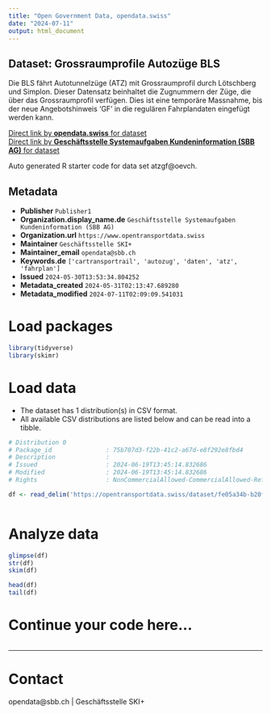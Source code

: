 ```yaml
---
title: "Open Government Data, opendata.swiss"
date: "2024-07-11"
output: html_document
---
```


## Dataset: Grossraumprofile Autozüge BLS

Die BLS fährt Autotunnelzüge (ATZ) mit Grossraumprofil durch Lötschberg und Simplon. Dieser Datensatz beinhaltet die Zugnummern der Züge, die über das Grossraumprofil verfügen. Dies ist eine temporäre Massnahme, bis der neue Angebotshinweis 'GF' in die regulären Fahrplandaten eingefügt werden kann.

[Direct link by **opendata.swiss** for dataset](https://opendata.swiss/de/dataset/grossraumprofile-autozuge-bls)<br>
[Direct link by **Geschäftsstelle Systemaufgaben Kundeninformation (SBB AG)** for dataset](https://opentransportdata.swiss/dataset/atzgf)

Auto generated R starter code for data set atzgf@oevch.

## Metadata

- **Publisher** `Publisher1`
- **Organization.display_name.de** `Geschäftsstelle Systemaufgaben Kundeninformation (SBB AG)`
- **Organization.url** `https://www.opentransportdata.swiss`
- **Maintainer** `Geschäftsstelle SKI+`
- **Maintainer_email** `opendata@sbb.ch`
- **Keywords.de** `['cartransportrail', 'autozug', 'daten', 'atz', 'fahrplan']`
- **Issued** `2024-05-30T13:53:34.804252`
- **Metadata_created** `2024-05-31T02:13:47.689280`
- **Metadata_modified** `2024-07-11T02:09:09.541031`


# Load packages

```r

library(tidyverse)
library(skimr)

```

# Load data

-   The dataset has 1 distribution(s) in CSV format.
-   All available CSV distributions are listed below and can be read into a tibble.

```r

# Distribution 0
# Package_id               : 75b707d3-f22b-41c2-a67d-e8f292e8fbd4
# Description              : 
# Issued                   : 2024-06-19T13:45:14.832686
# Modified                 : 2024-06-19T13:45:14.832686
# Rights                   : NonCommercialAllowed-CommercialAllowed-ReferenceRequired

df <- read_delim('https://opentransportdata.swiss/dataset/fe05a34b-b20f-4513-b3b5-482ab13ef5f3/resource/9403b9a3-ce7d-4983-a89f-076dbf232daa/download/gf_bls_2024.csv')



```

# Analyze data

```r

glimpse(df)
str(df)
skim(df)

head(df)
tail(df)

```

# Continue your code here...

```r

```

------------------------------------------------------------------------

# Contact

opendata@sbb.ch | Geschäftsstelle SKI+
